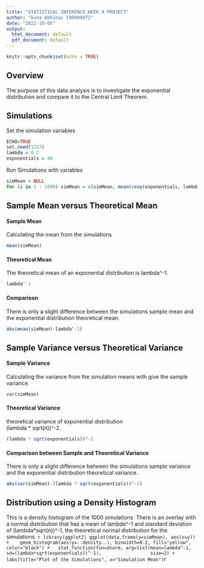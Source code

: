 ---
title: "STATISTICAL INFERENCE_WEEK 4 PROJECT"
author: "kuna Abhinav 190909072"
date: "2022-10-05"
output:
  html_document: default
  pdf_document: default
---

```{r setup, include=FALSE}
knitr::opts_chunk$set(echo = TRUE)
```

## Overview
The purpose of this data analysis is to investigate the exponential distribution
and compare it to the Central Limit Theorem.


## Simulations
Set the simulation variables
```{r}
ECHO=TRUE
set.seed(1337)
lambda = 0.2
exponentials = 40
```

Run Simulations with variables
```{r}
simMean = NULL
for (i in 1 : 1000) simMean = c(simMean, mean(rexp(exponentials, lambda)))
```


## Sample Mean versus Theoretical Mean
#### Sample Mean
Calculating the mean from the simulations 
```{r}
mean(simMean)
```

#### Theoretical Mean
The theoretical mean of an exponential distribution is lambda^-1.
```{r}
lambda^-1
```

#### Comparison
There is only a slight difference between the simulations sample mean and the 
exponential distribution theoretical mean.
```{r}
abs(mean(simMean)-lambda^-1)
```


## Sample Variance versus Theoretical Variance
#### Sample Variance
Calculating the variance from the simulation means with give the sample
variance.
```{r}
var(simMean)
```

#### Theoretical Variance
theoretical variance of exponential distribution  
(lambda * sqrt(n))^-2.
```{r}
(lambda * sqrt(exponentials))^-2
```

#### Comparison between Sample and Theoretical Variance
There is only a slight difference between the simulations sample variance and 
the exponential distribution theoretical variance.
```{r}
abs(var(simMean)-(lambda * sqrt(exponentials))^-2)
```


## Distribution using a Density Histogram
This is a density histogram of the 1000 simulations. There is an overlay with a 
normal distribution that has a mean of lambda^-1 and standard deviation of 
(lambda*sqrt(n))^-1, the theoretical normal distribution for the simulations.
```{r}
library(ggplot2)
ggplot(data.frame(y=simMean), aes(x=y)) + 
  geom_histogram(aes(y=..density..), binwidth=0.2, fill="yellow", 
                 color="black") +
  stat_function(fun=dnorm, arg=list(mean=lambda^-1, 
                                    sd=(lambda*sqrt(exponentials))^-1), 
                size=2) +
  labs(title="Plot of the Simulations", x="Simulation Mean")
```{r}
